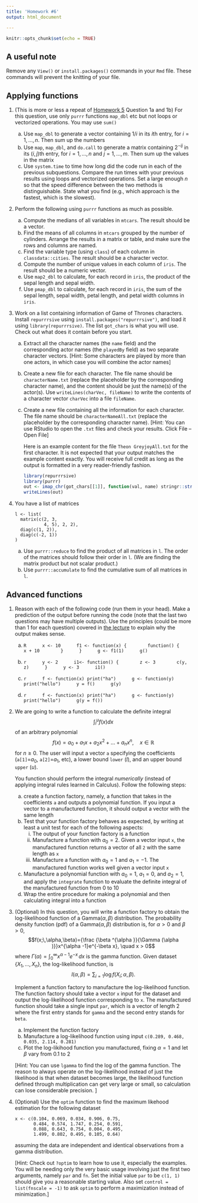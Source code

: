 ```yaml
---
title: 'Homework #6'
output: html_document

---
```


```r
knitr::opts_chunk$set(echo = TRUE)
```

## A useful note
Remove any `View()` or `install.packages()` commands in your `Rmd` file. These commands will prevent the knitting of your file. 

## Applying functions

1. (This is more or less a repeat of [Homework 5](hw5.html) Question 1a and 1b)
For this question, use only `purrr` functions `map_dbl` etc but not loops or vectorized operations. You may use `sum()`

    a. Use `map_dbl` to generate a vector containing $1/i$ in its $i$th entry, for $i=1,\dots,n$. Then sum up the numbers
    a. Use `map`, `map_dbl`, and `do.call` to generate a matrix containing  $2^{-ij}$ in its $(i,j)$th entry, for $i=1,\dots,n$ and $j=1,\dots,m$. Then sum up the values in the matrix
    a. Use `system.time` to time how long did the code run in each of the previous subquestions. Compare the run times with your previous results using loops and vectorized operations. Set a large enough $n$ so that the speed difference between the two methods is distinguishable. State what you find (e.g., which approach is the fastest, which is the slowest).

1. Perform the following using `purrr` functions as much as possible.

    a. Compute the medians of all variables in `mtcars`. The result should be a vector.
    a. Find the means of all columns in `mtcars` grouped by the number of cylinders. Arrange the results in a matrix or table, and make sure the rows and columns are named.
    a. Find the variable type (using `class`) of each column in `classdata::cities`. The result should be a character vector.
    a. Compute the number of unique values in each column of `iris`. The result should be a numeric vector.
    a. Use `map2_dbl` to calculate, for each record in `iris`, the product of the sepal length and sepal width.
    a. Use `pmap_dbl` to calculate, for each record in `iris`, the sum of the sepal length, sepal width, petal length, and petal width columns in `iris`.

1. Work on a list containing information of Game of Thrones characters. Install `repurrrsive` using `install.packages("repurrrsive")`, and load it using `library(repurrrsive)`. The list `got_chars` is what you will use. Check out what does it contain before you start.
    a. Extract all the character names (the `name` field) and the corresponding actor names (the `playedBy` field) as two separate character vectors. [Hint: Some characters are played by more than one actors, in which case you will combine the actor names]
    a. Create a new file for each character. The file name should be `characterName.txt` (replace the placeholder by the corresponding character name), and the content should be just the name(s) of the actor(s). Use `writeLines(charVec, fileName)` to write the contents of a character vector `charVec` into a file `fileName`.
    a. Create a new file containing all the information for each character. 
    The file name should be `characterNameAll.txt` (replace the placeholder by the corresponding character name). [Hint: You can use RStudio to open the `.txt` files and check your results. Click File -- Open File] 
    
        Here is an example content for the file `Theon GreyjoyAll.txt` for the first character. It is not expected that your output matches the example content exactly. You will receive full credit as long as the output is formatted in a very reader-friendly fashion.
    
        ```r
        library(repurrrsive)
        library(purrr)
        out <- imap_chr(got_chars[[1]], function(val, name) stringr::str_glue("{name}: {stringr::str_c(val, collapse=', ')}"))
        writeLines(out)
        ```

1. You have a list of matrices

    ```
    l <- list(
      matrix(c(2, 3,
               4, 5), 2, 2),
      diag(c(1, 2)), 
      diag(c(-2, 1))
    )
    ```
    
    a. Use `purrr::reduce` to find the product of all matrices in `l`. The order of the matrices should follow their order in `l`. (We are finding the matrix product but not scalar product.)
    b. Use `purrr::accumulate` to find the cumulative sum of all matrices in `l`.

## Advanced functions

1. Reason with each of the following code (run them in your head). Make a prediction of the output before running the code (note that the last two questions may have multiple outputs). Use the principles (could be more than 1 for each question) covered in [the lecture](../slides/02_04_advanced_functions.html) to explain why the output makes sense.

    a. 
        ```R
        x <- 10
        f1 <- function(x) {
          function() {
            x + 10
          }
        }
        g <- f1(1)
        g()
        ```
    
    b. 
        ```r
        y <- 2
        i1<- function() {
          z <- 3
          c(y, z)
        }
        y <- 3
        i1()
        ```    
    
    a. 
        ```r
        f <- function(x) print("ha")
        g <- function(y) print("hello")
        y = f()
        g(y)
        ```
        
    a. 
        ```r
        f <- function(x) print("ha")
        g <- function(y) print("hello")
        g(y = f())
        ```
        


1. We are going to write a function to calculate the definite integral 
$$\int_l^u f(x) dx$$
of an arbitrary polynomial
$$f(x) = a_0 + a_1 x + a_2 x^2 + \dots + a_n x^n, \quad x\in \mathbb{R}$$
for $n \ge 0$. 
The user will input a vector `a` specifying the coefficients (`a[1]`=$a_0$, `a[2]`=$a_1$, etc), a lower bound `lower` ($l$), and an upper bound `upper` ($u$). 

    You function should perform the integral *numerically* (instead of applying integral rules learned in Calculus). Follow the following steps:

    a. create a function factory, namely, a function that takes in the coefficients `a` and outputs a polynomial function. If you input a vector to a manufactured function, it should output a vector with the same length
    a. Test that your function factory behaves as expected, by writing at least a unit test for each of the following aspects:
        i. The output of your function factory is a function
        i. Manufacture a function with $a_0 = 2$. Given a vector input `x`, the manufactured function returns a vector of all `2` with the same length as `x`
        i. Manufacture a function with $a_0 = 1$ and $a_1 = -1$. The manufactured function works well given a vector input `x`
    a. Manufacture a polynomial function with $a_0 = 1$, $a_1 = 0$, and $a_2 = 1$, and apply the `integrate` function to evaluate the definite integral of the manufactured function from 0 to 10
    a. Wrap the entire procedure for making a polynomial and then calculating integral into a function
    
    
1. (Optional)  In this question, you will write a function factory to obtain the log-likelihood function of a Gamma$(\alpha,\beta)$ distribution.
The probability density function (pdf) of a Gamma$(\alpha,\beta)$ distribution is, for $\alpha > 0$ and $\beta > 0$,
$$f(x;\,\alpha,\beta)={\frac {\beta ^{\alpha }}{\Gamma (\alpha )}}x^{\alpha -1}e^{-\beta x}, \quad x > 0$$
where $\Gamma (\alpha)=\int _{0}^{\infty }x^{\alpha-1}e^{-x}\,dx$ is the gamma function. 
Given dataset $\{X_1, \dots, X_n\}$, the log-likelihood function, is 
$$l(\alpha, \beta) = \sum_{i=1} \log f(X_i;\,\alpha,\beta).$$

    Implement a function factory to manufacture the log-likelihood function. The function factory should take a vector `x` input for the dataset and output the log-likelihood function corresponding to `x`. The manufactured function should take a single input `par`, which is a vector of length 2 where the first entry stands for `gamma` and the second entry stands for `beta`.
    
    a. Implement the function factory
    b. Manufacture a log-likelihood function using input `c(0.289, 0.468, 0.035, 2.114, 0.281)`
    c. Plot the log-likihood function you manufactured, fixing $\alpha=1$ and let $\beta$ vary from 0.1 to 2

    [Hint: You can use `lgamma` to find the log of the gamma function. The reason to always operate on the log-likelihood instead of just the likelihood is that when dataset becomes large, the likelihood function defined through multiplication can get very large or small, so calculation can lose considerable precision. ]

1. (Optional) Use the `optim` function to find the maximum likehood estimation for the following dataset

    ```
    x <- c(0.104, 0.069, 0.034, 0.906, 0.75, 
           0.484, 0.574, 1.747, 0.254, 0.591, 
           0.088, 0.643, 0.754, 0.004, 0.495, 
           1.499, 0.802, 0.495, 0.105, 0.64)
    ```
assuming the data are independent and identical observations from a gamma distribution.

    [Hint: Check out `?optim` to learn how to use it, especially the examples. You will be needing only the very basic usage involving just the first two arguments, namely `par` and `fn`. Set the initial value `par` to be `c(1, 1)` should give you a reasonable starting value. Also set `control = list(fnscale = -1)` to ask `optim` to perform a maximization instead of minimization.]
    
